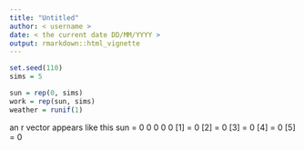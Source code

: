 ```yaml
---
title: "Untitled"
author: < username >
date: < the current date DD/MM/YYYY >
output: rmarkdown::html_vignette
---
```

```r
set.seed(110)
sims = 5

sun = rep(0, sims)
work = rep(sun, sims)
weather = runif(1)

```
an r vector appears like this
sun = 0 0 0 0 0
    [1] = 0
    [2] = 0
    [3] = 0
    [4] = 0
    [5] = 0



